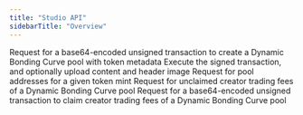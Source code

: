 ```yaml
---
title: "Studio API"
sidebarTitle: "Overview"
---
```


<CardGroup>
  <Card title="dbc-pool-create-tx" href="/api-reference/studio-api/dbc-pool-create-tx" icon="file-lines" horizontal>
    Request for a base64-encoded unsigned transaction to create a Dynamic Bonding Curve pool with token metadata
  </Card>
  <Card title="dbc-pool-submit" href="/api-reference/studio-api/dbc-pool-submit" icon="file-lines" horizontal>
    Execute the signed transaction, and optionally upload content and header image
  </Card>
  <Card title="dbc-pool-addresses-by-mint" href="/api-reference/studio-api/dbc-pool-addresses-by-mint" icon="file-lines" horizontal>
    Request for pool addresses for a given token mint
  </Card>
  <Card title="dbc-fee" href="/api-reference/studio-api/dbc-fee" icon="file-lines" horizontal>
    Request for unclaimed creator trading fees of a Dynamic Bonding Curve pool
  </Card>
  <Card title="dbc-fee-create-tx" href="/api-reference/studio-api/dbc-fee-create-tx" icon="file-lines" horizontal>
    Request for a base64-encoded unsigned transaction to claim creator trading fees of a Dynamic Bonding Curve pool
  </Card>
</CardGroup>
